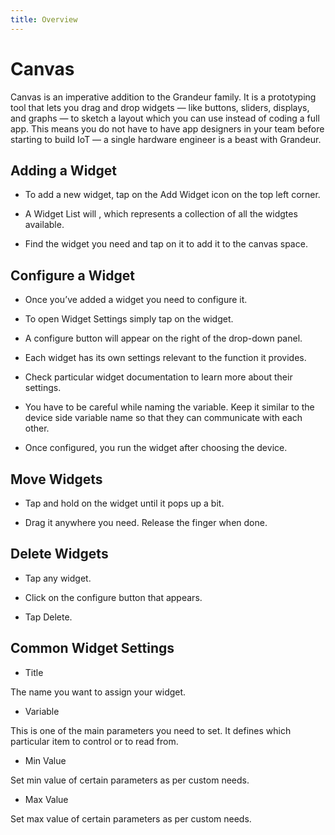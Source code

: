 ```yaml
---
title: Overview
---
```


# Canvas

Canvas is an imperative addition to the Grandeur family. It is a prototyping tool that lets you drag and drop widgets — like buttons, sliders, displays, and graphs — to sketch a layout which you can use instead of coding a full app. This means you do not have to have app designers in your team before starting to build IoT — a single hardware engineer is a beast with Grandeur.

## Adding a Widget

- To add a new widget, tap on the Add Widget icon on the top left corner.

- A Widget List will , which represents a collection of all the widgtes available.

- Find the widget you need and tap on it to add it to the canvas space.

## Configure a Widget

- Once you’ve added a widget you need to configure it.

- To open Widget Settings simply tap on the widget.

- A configure button will appear on the right of the drop-down panel. 

- Each widget has its own settings relevant to the function it provides.

- Check particular widget documentation to learn more about their settings.

- You have to be careful while naming the variable. Keep it similar to the device side variable name so that they can communicate with each other. 

- Once configured, you run the widget after choosing the device.

## Move Widgets

- Tap and hold on the widget until it pops up a bit. 

- Drag it anywhere you need. Release the finger when done.

## Delete Widgets

- Tap any widget. 

- Click on the configure button that appears.

- Tap Delete.

## Common Widget Settings

- Title

The name you want to assign your widget. 

- Variable

This is one of the main parameters you need to set. It defines which particular item to control or to read from.

- Min Value

Set min value of certain parameters as per custom needs.

- Max Value

Set max value of certain parameters as per custom needs.







